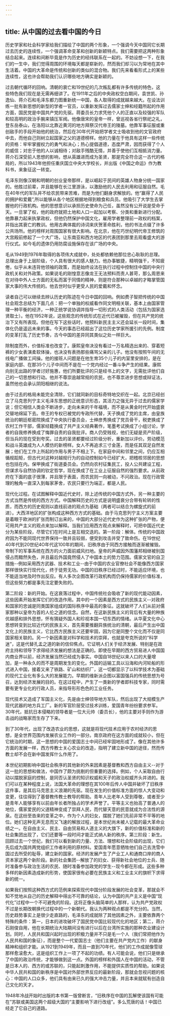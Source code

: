 ```yaml
---
---
---
```

title: 从中国的过去看中国的今日
---



历史学家和社会科学家给我们描绘了中国的两个形象，一个强调今天中国同它长期过去历史的连续性，一个强调革命变革和创新的新颖特点。我们需要把这两种形象结合起来。连续和间断毕竟是作为历史的经纬联系在一起的。不妨设想一下，在我们的一生中，我们觉得周围的环境每天都是崭新的，然而我们却习以为常地在其中生活着。中国的大革命是传统和创新的类似的混合物。我们先来看看形式上的某些连续性，这也许会帮助我们认识哪些地方确实是新颖的。

过去朝代循环的回响。清朝的衰亡和19世纪的几次叛乱都有许多传统的特色，这些特色我们现在是无需再细讲了。在1911年之后的中央政权空白期间，袁世凯、孙逸仙、蒋介石和毛泽东都力图重新统一中国，各人取得的成就越来越大。在设法训练一批有新思想的新型的学者一官员，以重新发挥过去儒家士绅和经籍所起的作用方面，国民党是中国共产党的先驱。蒋委员长力求凭他个人的正直以及较强的军队和较高明的政治手腕来镇压军阀。他像唐宋的皇帝一样，曾巡视各省行祭祀之礼，登东岳泰山，在洛阳以北靠近黄河的地方拜祭汉代帝王的陵墓。他靠军事征服或重创敌手的手段开始他的统治，然后在30年代开始把学者文士吸收到他的文官政府中去，而他自己则树立起国家之父的道德榜样。他的力量在于他具有这样一些传统的资格：牢牢掌握权力的勇气和决心；热心提倡道德，态度严肃，因而获得了个人的威信；对忠于他的人以诚相待；对敌手残酷无情，并善于使他们互相抵消力量。蒋介石深受前人思想的影响，想从英雄进而成为圣贤，那是完全符合这一古代的格局的，所以1943年他担任重庆国立中央大学校长，并出版《中国之命运》作为教科书，来象征这一转变。

毛泽东则像汉朝和明朝的创业皇帝那样，是以崛起于民间的英雄人物身分统一国家的。他胜过前辈，并且能够在长江里游泳，以激励他的人民去利用和征服自然。毛在40年代的军队并不给农民带来苦难，而是为他们翻身求解放的。他“赢得了人民的拥护和爱戴”,所以能够从各个地区根据地得到粮食和兵员。他吸引了大学生去掌握他的行政机构。他的思想意识以承担历史使命为己任，虽然没有公开说是受命于天。一旦掌了权，他的政府就把土地和人口一起加以考察、分类和重新进行分配。他靠暴力起来执掌政权，但他仍然保护中国文化，雇用学者整理前一政权的档案，并指出其衰亡的教训。他用古典体裁的诗词来庆贺革命胜利，他的书法点缀了许多公共场所。他的榜样对周围国家有很大影响。在北京，他在巧世纪明代帝王修筑的大宫殿前修起了一个大广场，让东南亚和西方地区的代表团到那里去观看盛大的游行仪式。如今毛的遗体仍用防腐设施保存在该广场的中央。

毛从1949到1976年取得的各项伟大成就中，处处都依赖他那位忠心耿耿的总理。总理出身于上层阶级，个人具有很大的感人魅力。他办事敏捷，精明强干，不知疲倦，似乎从未违背他领袖的政策，而是始终设法在执行过程中控制住中国的中央行政机关和对外政策。如果说毛的刚惶意志像龙王无法预料而责人甚苛，那么周恩来在对待中外人士方面的无私而富于同情的精神，则是符合那种以卓越的才略掌管国家大事的伟大传统的。他去世时似乎更受人民的爱戴和怀念。

读者自己可以继续去辨认历史的陈迹在今日中国的回响。例如费子智把传统的中国社会观念总结为下面几点：把一个单独的权威看作同文明相关联，基本上由国家管理一种平衡的经济，一种正统学说协调并指导一切形式的人类活动（包括为国家选贤取士）。他在1952年说，这些观念的传统形式在近代已被摧毁，但在共产党的统治下又有所表现。但他在写下这些话时，他预料新民主主义还会延长一段时间，集体化仍是遥远未来的事。今天的事态已经超出了这位历史学家所援引的先例。制度的变革打乱了历史节奏，古今中国的差异同其类似之处一样巨大。

除制度而外，价值标准也改变了。康熙皇帝决没有看过一万名精选出来的、穿着短裤的少女表演柔软体操，也决没有表扬那些痛骂父亲的儿子。他没有按照午间的无线电广播做工间操。他的接班人问题是在他生育35个儿子的内室里安排的，是在家庭内部、在那35个儿子中间而不是在一个党内经过一番斗争产生的结果。康熙向别无出路的学者讨好施惠，他们所要批评的只是经书上的文字，无需批评他们自己的一切思想和行动。他并不尊崇逾越常规的农民，也不尊祟进步思想或辩证法，虽然他也会承认阴阳相继的说法。

由于过去的格局未能完全清除，它们就同新的目标奇特地交织在一起。北京已经创立了马克思列宁主义毛泽东思想的正统意识形态，其活力之强无异于过去的儒家学说；但它相信人类会不断进步，走向未来的千年福境，而不是从黄金时代开始盛衰交替地绵延下去。帝王的专权已被党的专政所代替，天子换成了党的主席，由皇族统治的朝廷枢密院换成了中央执行委员会，士绅彦秀换成了党员骨干，税吏换成了农村工作干部，儒家经籍换成了共产主义经典著作，笔墨考试换成了小组讨论，学者的自我修养换成了悔罪自责的自我批评。商人仍受贱视，他们无疑是资产阶级，但当兵的现在受到夸奖。过去的圣贤都要经过阶级分析，重新加以评价。劳动模范和战斗英雄成为人人模仿的新榜样。女人不再追求三寸金莲，而是任其双足自然发展；他们在工作上所起的作用与男子不相上下。在家庭中间和邻里之间，仍应互相循规蹈矩，但古代对这种对越规行为的自动控制如今已经扩大，把稽核邻居的思想也包括在内。保甲换成了街道委员会。仍然向农村征集民工，投人公共建设工程，但谋求与自然协调的钦定哲学，现在换成了在工业上征服自然的强烈要求。从前政府在下面的底子很薄，并且限于表面，而农民则一向被动，不问政治。现在行政管理的触角一直深入到每家茅舍，农民只要行为端正，都是人民。

现代化过程。在试图解释中国近代史时，除上述传统的中国方式外，另一种主要的方式当然是传统的西方方式。中国解释历史的方式是说明盛衰分合带有轮转的性质，而西方的历史观则以直线前进的观点为基础（两者可以结合为螺旋式的前进）。大西洋地区的扩张构成这种西方方式的基础。由于马克思列宁主义方案主要是着眼于欧洲的扩张而制订出来的，中国的大部分近代史作为这种扩张的产物，便可用共产主义的观点来加以解释。当我们应用西方观点来解释时，可把中国近代史分为某些阶段，尽管它们在时间上是互相交迭的。第一阶段：解体。传统的中国政府因为不能同现代世界保持一致并且较弱，便受到攻击并受了致命伤。在19世纪40年代到20世纪4O年代这100年的期间，旧秩序由于同西方接触而逐渐被摧毁。帝制下的军事系统在西方的火力面前威风扫地。皇帝的声威因外围藩邦相继被别国侵占而黯然失色，并且最后外国竟然侵人了中国本土的势力范围。儒家文官的自卫措施--例如采用西方武器、技术和工业--由于中国的农业官僚社会不能像西方国家那样很快实行现代化，终于徒劳无功。中国的旧秩序已经过时，不能适应环境，也不能适当地及时作出反应。有人多次企图改革行政机构而仍保持儒家的价值标准，但这些努力都是事先注定要失败的。

第二阶段：新的开始。在这衰落过程中，中国传统社会吸收了新的现代能动因素，这些因素开始发挥它们的改造作用。其中的一个因素是西方式的民族主义--对政府和国家的忠诚是同类国家组成的国际秩序中最高的象征。这就破坏了人们从前对儒家那种以皇帝为首的人伦之道的信念。自然，在这新民族主义的背后有大量的种族优越感和排外思想，怀有猜疑外国人和珍视本国一切东西的情绪。从华夏文化中心思想转变到比较近代的民族主义，首先需要推翻异族统治的清朝，最后产生出中国文化上的民族主义，它比西方民族主义还要牢固，因为它是同整个文化而不仅是同国家相关联的。另一个新因素是对科学和技术的崇拜，也就是夸克所说的“科学迷”，这是代替孔孟之道的新的信仰焦点。它证明人们关于经济发展、特别是在政府主持和领导下求得经济发展的想法是正确的。即使在早期的西方贸易进人中国国内商业界以前，经济发展当然已经成为事实。中国自18世纪以来人口的大量增加，是一种永久的而不是周期发生的变化。外国的运输工具以沿海和内河轮船的形式进入中国，接着又来了铁路、矿山和纺织厂，这一切都显示了以科学技术为基础的现代工业化有多么大的发展能力。早期的维新派企图以富国强兵的传统思想为号召，达到经济发展的目的。在这过程中，产生了一类新的学者即科技专家，同时需要有更专业化的行政人员，来指导形形色色的工业任务。

现代技术又造成了军国主义化，先是由士绅领导地方军队，然后出现了大规模生产现代武器的地方兵工厂。新的军官阶层受过技术训练，爱国青年纷纷要求参军。30年代，抵抗日本侵略的领导者是一位大元帅（委员长），他的主要对手则作为游击战的战略家而生存了下来。

到了30年代，出现了改造农业的思想，这就是将现代技术应用于农村经济的思想，是全世界范围内发展农业工作的一部分。南京政府在这方面的成就较小，但在它统治的时期，这一思想的中国的爱国志士中间已经牢固地形成了。像在其他许多方面的发展一样，西方传教士关心农业的改造，指明了建立新中国的途径，然而传教士却不会在新中国发挥什么作用了。

本世纪初期影响中国社会秩序的其他新的外来因素是基督教和西方自由主义--对于这一批的思想和做法，中国作了颇为挑剔的但重要的选择。例如，个人采取自由行动以摆脱家庭的控制，是同否认圣贤的知识权威和天子的政治权威齐头并进的。我们可以在某种程度上说，法国大革命的理想在其100年后传人中国并破坏了旧秩序这件事，是其后马克思主义浪潮的先驱。现在发生的价值标准方面的惊人大变动和变更，往往得到了基督教传教士教导的帮助。青年人比老年人受到尊敬，或者至少是青年人能够享有以前由年长者所独占的学术声誉了。平等主义也抬高了普通人的地位，儒家爱民的父道精神变成了崇拜人民，而代替天意的民意就成为合法性的源泉。在这纷至沓来的变革之中，作为个人的妇女，摆脱了她们先前非常不平等的地位。她们这种无声无息而又飞速的解放过程，是本世纪尚未被人记载的最大革命业绩之一。在自由主义、民主、自由贸易和人道主义的大旗下，新的价值标准和新的社会集团出现了，它们还要等一段时间才能正式纳人新的秩序。第三阶段：新生。回顾过去一个世纪，我们可以看到新的力量、方法、理想和社会阶级的出现，它们先后成为国共两党组织工作者利用的原材料。爱国青年愿意牺牲他们自己去洗雪中国过去所受的耻辱，建立新的国家。经济的发展产生了产业工人和通商口岸的商人资本家这两个新阶段。新的社会集团--解放了的妇女、获得新社会地位的士兵、随时准备参与政治生活的农民、随时准备参加政党的学生--现今都在形成。这些多种多样的新因素造成新的形势，使国家很有必要在民族主义和工业主义的旗帜下求得新的统一。

如果我们按照这种西方式的范例来探索现代中国分阶段发展的社会变革，那就会不知不觉地从自己的历史解释中得出不可靠的结论，认为中国的共产主义是中国“现代化”过程中一个不可避免的阶段。这将正像头脑简单的人那样，认为共产党政权不过是长期改朝换代过程中的一个新朝代。我认为两种观点都是不充分的。当然，历史趋势事实上是很少走直路的，毛泽东的成就除了其他因素之外，主要依靠两个特殊的条件：第一，日本的进攻破坏了国民党中国比较现代化的地区；第二，蒋介石刚俊自用，他在长期统治大陆期间没有进行以后在台湾所实施的那种农业建设计划。同时，人民共和国兴起时出现的积极力量并不只是毛一个人（我们常把他作为人民共和国的象征），而是整个一代爱国志士（他们主要在共产党内工作）的献身精神和组织才能。从1921到1949年，而且一直到70年代，他们的工作成就像雪球那样愈滚愈大，这是组织工作上一项了不起的功绩。有人可能会说，他们只是继承了中国的政治传统，才能够做到这一点。外国的榜样和外国人在中国的活动，不管是日本人的、西方的或苏联的，只能起刺激作用，不能提供实质性的帮助。如果说中华人民共和国的新秩序是中国对外部世界反应的最新阶段，那就会忽视问题的核心：中国的人口众多，他们具有由来已久的强大冲击力量，并且本来就赋有创造自己文化的天才。

1948年冷战开始时出版的本书第一版曾断言，“旧秩序在中国的瓦解使该国有可能在”苏联或美国这两个超级大国的“主要影响下进行改组”。多么荒唐的话！中国已经走了它自己的道路。